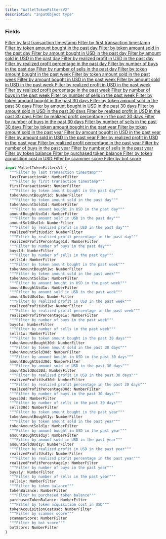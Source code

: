 ```yaml
---
title: "WalletTokenFiltersV2"
description: "InputObject type"
---
```


### Fields

<a href="/api-reference/types/numberfilter">
  <ResponseField name="lastTransactionAt" type="NumberFilter">
    Filter by last transaction timestamp
  </ResponseField>
</a>

<a href="/api-reference/types/numberfilter">
  <ResponseField name="firstTransactionAt" type="NumberFilter">
    Filter by first transaction timestamp
  </ResponseField>
</a>

<a href="/api-reference/types/numberfilter">
  <ResponseField name="tokenAmountBought1d" type="NumberFilter">
    Filter by token amount bought in the past day
  </ResponseField>
</a>

<a href="/api-reference/types/numberfilter">
  <ResponseField name="tokenAmountSold1d" type="NumberFilter">
    Filter by token amount sold in the past day
  </ResponseField>
</a>

<a href="/api-reference/types/numberfilter">
  <ResponseField name="amountBoughtUsd1d" type="NumberFilter">
    Filter by amount bought in USD in the past day
  </ResponseField>
</a>

<a href="/api-reference/types/numberfilter">
  <ResponseField name="amountSoldUsd1d" type="NumberFilter">
    Filter by amount sold in USD in the past day
  </ResponseField>
</a>

<a href="/api-reference/types/numberfilter">
  <ResponseField name="realizedProfitUsd1d" type="NumberFilter">
    Filter by realized profit in USD in the past day
  </ResponseField>
</a>

<a href="/api-reference/types/numberfilter">
  <ResponseField name="realizedProfitPercentage1d" type="NumberFilter">
    Filter by realized profit percentage in the past day
  </ResponseField>
</a>

<a href="/api-reference/types/numberfilter">
  <ResponseField name="buys1d" type="NumberFilter">
    Filter by number of buys in the past day
  </ResponseField>
</a>

<a href="/api-reference/types/numberfilter">
  <ResponseField name="sells1d" type="NumberFilter">
    Filter by number of sells in the past day
  </ResponseField>
</a>

<a href="/api-reference/types/numberfilter">
  <ResponseField name="tokenAmountBought1w" type="NumberFilter">
    Filter by token amount bought in the past week
  </ResponseField>
</a>

<a href="/api-reference/types/numberfilter">
  <ResponseField name="tokenAmountSold1w" type="NumberFilter">
    Filter by token amount sold in the past week
  </ResponseField>
</a>

<a href="/api-reference/types/numberfilter">
  <ResponseField name="amountBoughtUsd1w" type="NumberFilter">
    Filter by amount bought in USD in the past week
  </ResponseField>
</a>

<a href="/api-reference/types/numberfilter">
  <ResponseField name="amountSoldUsd1w" type="NumberFilter">
    Filter by amount sold in USD in the past week
  </ResponseField>
</a>

<a href="/api-reference/types/numberfilter">
  <ResponseField name="realizedProfitUsd1w" type="NumberFilter">
    Filter by realized profit in USD in the past week
  </ResponseField>
</a>

<a href="/api-reference/types/numberfilter">
  <ResponseField name="realizedProfitPercentage1w" type="NumberFilter">
    Filter by realized profit percentage in the past week
  </ResponseField>
</a>

<a href="/api-reference/types/numberfilter">
  <ResponseField name="buys1w" type="NumberFilter">
    Filter by number of buys in the past week
  </ResponseField>
</a>

<a href="/api-reference/types/numberfilter">
  <ResponseField name="sells1w" type="NumberFilter">
    Filter by number of sells in the past week
  </ResponseField>
</a>

<a href="/api-reference/types/numberfilter">
  <ResponseField name="tokenAmountBought30d" type="NumberFilter">
    Filter by token amount bought in the past 30 days
  </ResponseField>
</a>

<a href="/api-reference/types/numberfilter">
  <ResponseField name="tokenAmountSold30d" type="NumberFilter">
    Filter by token amount sold in the past 30 days
  </ResponseField>
</a>

<a href="/api-reference/types/numberfilter">
  <ResponseField name="amountBoughtUsd30d" type="NumberFilter">
    Filter by amount bought in USD in the past 30 days
  </ResponseField>
</a>

<a href="/api-reference/types/numberfilter">
  <ResponseField name="amountSoldUsd30d" type="NumberFilter">
    Filter by amount sold in USD in the past 30 days
  </ResponseField>
</a>

<a href="/api-reference/types/numberfilter">
  <ResponseField name="realizedProfitUsd30d" type="NumberFilter">
    Filter by realized profit in USD in the past 30 days
  </ResponseField>
</a>

<a href="/api-reference/types/numberfilter">
  <ResponseField name="realizedProfitPercentage30d" type="NumberFilter">
    Filter by realized profit percentage in the past 30 days
  </ResponseField>
</a>

<a href="/api-reference/types/numberfilter">
  <ResponseField name="buys30d" type="NumberFilter">
    Filter by number of buys in the past 30 days
  </ResponseField>
</a>

<a href="/api-reference/types/numberfilter">
  <ResponseField name="sells30d" type="NumberFilter">
    Filter by number of sells in the past 30 days
  </ResponseField>
</a>

<a href="/api-reference/types/numberfilter">
  <ResponseField name="tokenAmountBought1y" type="NumberFilter">
    Filter by token amount bought in the past year
  </ResponseField>
</a>

<a href="/api-reference/types/numberfilter">
  <ResponseField name="tokenAmountSold1y" type="NumberFilter">
    Filter by token amount sold in the past year
  </ResponseField>
</a>

<a href="/api-reference/types/numberfilter">
  <ResponseField name="amountBoughtUsd1y" type="NumberFilter">
    Filter by amount bought in USD in the past year
  </ResponseField>
</a>

<a href="/api-reference/types/numberfilter">
  <ResponseField name="amountSoldUsd1y" type="NumberFilter">
    Filter by amount sold in USD in the past year
  </ResponseField>
</a>

<a href="/api-reference/types/numberfilter">
  <ResponseField name="realizedProfitUsd1y" type="NumberFilter">
    Filter by realized profit in USD in the past year
  </ResponseField>
</a>

<a href="/api-reference/types/numberfilter">
  <ResponseField name="realizedProfitPercentage1y" type="NumberFilter">
    Filter by realized profit percentage in the past year
  </ResponseField>
</a>

<a href="/api-reference/types/numberfilter">
  <ResponseField name="buys1y" type="NumberFilter">
    Filter by number of buys in the past year
  </ResponseField>
</a>

<a href="/api-reference/types/numberfilter">
  <ResponseField name="sells1y" type="NumberFilter">
    Filter by number of sells in the past year
  </ResponseField>
</a>

<a href="/api-reference/types/numberfilter">
  <ResponseField name="tokenBalance" type="NumberFilter">
    Filter by token balance
  </ResponseField>
</a>

<a href="/api-reference/types/numberfilter">
  <ResponseField name="purchasedTokenBalance" type="NumberFilter">
    Filter by purchased token balance
  </ResponseField>
</a>

<a href="/api-reference/types/numberfilter">
  <ResponseField name="tokenAcquisitionCostUsd" type="NumberFilter">
    Filter by token acquisition cost in USD
  </ResponseField>
</a>

<a href="/api-reference/types/numberfilter">
  <ResponseField name="scammerScore" type="NumberFilter">
    Filter by scammer score
  </ResponseField>
</a>

<a href="/api-reference/types/numberfilter">
  <ResponseField name="botScore" type="NumberFilter">
    Filter by bot score
  </ResponseField>
</a>


```graphql WalletTokenFiltersV2
input WalletTokenFiltersV2 {
  """Filter by last transaction timestamp"""
  lastTransactionAt: NumberFilter
  """Filter by first transaction timestamp"""
  firstTransactionAt: NumberFilter
  """Filter by token amount bought in the past day"""
  tokenAmountBought1d: NumberFilter
  """Filter by token amount sold in the past day"""
  tokenAmountSold1d: NumberFilter
  """Filter by amount bought in USD in the past day"""
  amountBoughtUsd1d: NumberFilter
  """Filter by amount sold in USD in the past day"""
  amountSoldUsd1d: NumberFilter
  """Filter by realized profit in USD in the past day"""
  realizedProfitUsd1d: NumberFilter
  """Filter by realized profit percentage in the past day"""
  realizedProfitPercentage1d: NumberFilter
  """Filter by number of buys in the past day"""
  buys1d: NumberFilter
  """Filter by number of sells in the past day"""
  sells1d: NumberFilter
  """Filter by token amount bought in the past week"""
  tokenAmountBought1w: NumberFilter
  """Filter by token amount sold in the past week"""
  tokenAmountSold1w: NumberFilter
  """Filter by amount bought in USD in the past week"""
  amountBoughtUsd1w: NumberFilter
  """Filter by amount sold in USD in the past week"""
  amountSoldUsd1w: NumberFilter
  """Filter by realized profit in USD in the past week"""
  realizedProfitUsd1w: NumberFilter
  """Filter by realized profit percentage in the past week"""
  realizedProfitPercentage1w: NumberFilter
  """Filter by number of buys in the past week"""
  buys1w: NumberFilter
  """Filter by number of sells in the past week"""
  sells1w: NumberFilter
  """Filter by token amount bought in the past 30 days"""
  tokenAmountBought30d: NumberFilter
  """Filter by token amount sold in the past 30 days"""
  tokenAmountSold30d: NumberFilter
  """Filter by amount bought in USD in the past 30 days"""
  amountBoughtUsd30d: NumberFilter
  """Filter by amount sold in USD in the past 30 days"""
  amountSoldUsd30d: NumberFilter
  """Filter by realized profit in USD in the past 30 days"""
  realizedProfitUsd30d: NumberFilter
  """Filter by realized profit percentage in the past 30 days"""
  realizedProfitPercentage30d: NumberFilter
  """Filter by number of buys in the past 30 days"""
  buys30d: NumberFilter
  """Filter by number of sells in the past 30 days"""
  sells30d: NumberFilter
  """Filter by token amount bought in the past year"""
  tokenAmountBought1y: NumberFilter
  """Filter by token amount sold in the past year"""
  tokenAmountSold1y: NumberFilter
  """Filter by amount bought in USD in the past year"""
  amountBoughtUsd1y: NumberFilter
  """Filter by amount sold in USD in the past year"""
  amountSoldUsd1y: NumberFilter
  """Filter by realized profit in USD in the past year"""
  realizedProfitUsd1y: NumberFilter
  """Filter by realized profit percentage in the past year"""
  realizedProfitPercentage1y: NumberFilter
  """Filter by number of buys in the past year"""
  buys1y: NumberFilter
  """Filter by number of sells in the past year"""
  sells1y: NumberFilter
  """Filter by token balance"""
  tokenBalance: NumberFilter
  """Filter by purchased token balance"""
  purchasedTokenBalance: NumberFilter
  """Filter by token acquisition cost in USD"""
  tokenAcquisitionCostUsd: NumberFilter
  """Filter by scammer score"""
  scammerScore: NumberFilter
  """Filter by bot score"""
  botScore: NumberFilter
}
```
